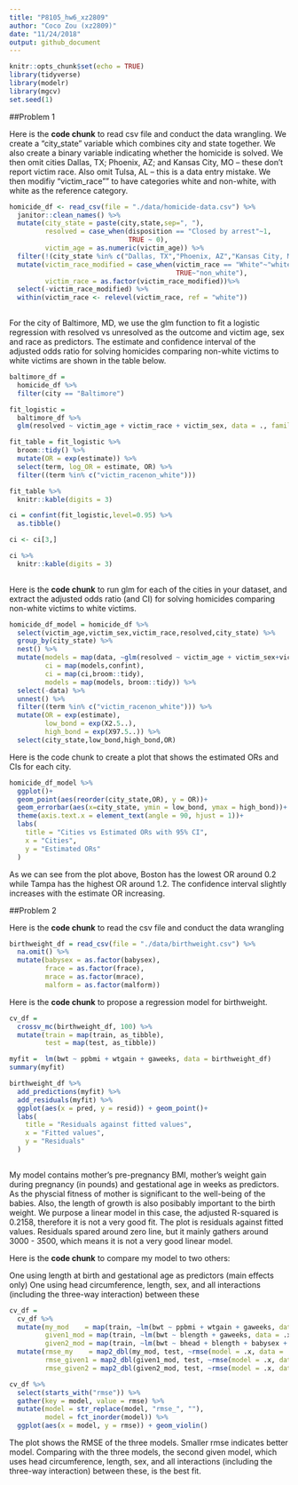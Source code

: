 ```yaml
---
title: "P8105_hw6_xz2809"
author: "Coco Zou (xz2809)"
date: "11/24/2018"
output: github_document
---
```


```r
knitr::opts_chunk$set(echo = TRUE)
library(tidyverse)
library(modelr)
library(mgcv)
set.seed(1)
```

##Problem 1

Here is the **code chunk** to read csv file and conduct the data wrangling. We create a "city_state" variable which combines city and state together. We also create a binary variable indicating whether the homicide is solved. We then omit cities Dallas, TX; Phoenix, AZ; and Kansas City, MO – these don’t report victim race. Also omit Tulsa, AL – this is a data entry mistake. We then modifiy "victim_race"" to have categories white and non-white, with white as the reference category. 

```r
homicide_df <- read_csv(file = "./data/homicide-data.csv") %>% 
  janitor::clean_names() %>% 
  mutate(city_state = paste(city,state,sep=", "),
         resolved = case_when(disposition == "Closed by arrest"~1,
                              TRUE ~ 0),
         victim_age = as.numeric(victim_age)) %>% 
  filter(!(city_state %in% c("Dallas, TX","Phoenix, AZ","Kansas City, MO", "Tulsa, AL"))) %>% 
  mutate(victim_race_modified = case_when(victim_race == "White"~"white",
                                          TRUE~"non_white"),
         victim_race = as.factor(victim_race_modified))%>% 
  select(-victim_race_modified) %>% 
  within(victim_race <- relevel(victim_race, ref = "white"))
  
```

For the city of Baltimore, MD, we use the glm function to fit a logistic regression with resolved vs unresolved as the outcome and victim age, sex and race as predictors. The estimate and confidence interval of the adjusted odds ratio for solving homicides comparing non-white victims to white victims are shown in the table below. 

```r
baltimore_df = 
  homicide_df %>% 
  filter(city == "Baltimore")

fit_logistic = 
  baltimore_df %>% 
  glm(resolved ~ victim_age + victim_race + victim_sex, data = ., family = binomial()) 

fit_table = fit_logistic %>% 
  broom::tidy() %>% 
  mutate(OR = exp(estimate)) %>%
  select(term, log_OR = estimate, OR) %>% 
  filter((term %in% c("victim_racenon_white")))

fit_table %>% 
  knitr::kable(digits = 3)

ci = confint(fit_logistic,level=0.95) %>% 
  as.tibble() 

ci <- ci[3,]

ci %>% 
  knitr::kable(digits = 3)
                         
```

Here is the **code chunk** to run glm for each of the cities in your dataset, and extract the adjusted odds ratio (and CI) for solving homicides comparing non-white victims to white victims.
```r
homicide_df_model = homicide_df %>% 
  select(victim_age,victim_sex,victim_race,resolved,city_state) %>% 
  group_by(city_state) %>% 
  nest() %>% 
  mutate(models = map(data, ~glm(resolved ~ victim_age + victim_sex+victim_race, data = .x, family = binomial())),
         ci = map(models,confint),
         ci = map(ci,broom::tidy),
         models = map(models, broom::tidy)) %>% 
  select(-data) %>% 
  unnest() %>% 
  filter((term %in% c("victim_racenon_white"))) %>% 
  mutate(OR = exp(estimate),
         low_bond = exp(X2.5..),
         high_bond = exp(X97.5..)) %>% 
  select(city_state,low_bond,high_bond,OR)
```

Here is the code chunk to create a plot that shows the estimated ORs and CIs for each city. 
```r
homicide_df_model %>% 
  ggplot()+
  geom_point(aes(reorder(city_state,OR), y = OR))+
  geom_errorbar(aes(x=city_state, ymin = low_bond, ymax = high_bond))+
  theme(axis.text.x = element_text(angle = 90, hjust = 1))+
  labs(
    title = "Cities vs Estimated ORs with 95% CI",
    x = "Cities",
    y = "Estimated ORs"
  )
```

As we can see from the plot above, Boston has the lowest OR around 0.2 while Tampa has the highest OR around 1.2. The confidence interval slightly increases with the estimate OR increasing. 

##Problem 2

Here is the **code chunk** to read the csv file and conduct the data wrangling

```r
birthweight_df = read_csv(file = "./data/birthweight.csv") %>% 
  na.omit() %>% 
  mutate(babysex = as.factor(babysex),
         frace = as.factor(frace),
         mrace = as.factor(mrace),
         malform = as.factor(malform))
```

Here is the **code chunk** to propose a regression model for birthweight. 

```r
cv_df = 
  crossv_mc(birthweight_df, 100) %>% 
  mutate(train = map(train, as_tibble),
         test = map(test, as_tibble))

myfit =  lm(bwt ~ ppbmi + wtgain + gaweeks, data = birthweight_df)
summary(myfit)

birthweight_df %>% 
  add_predictions(myfit) %>% 
  add_residuals(myfit) %>% 
  ggplot(aes(x = pred, y = resid)) + geom_point()+
  labs(
    title = "Residuals against fitted values",
    x = "Fitted values",
    y = "Residuals"
  )
  

```

My model contains mother’s pre-pregnancy BMI, mother’s weight gain during pregnancy (in pounds) and gestational age in weeks as predictors. As the physcial fitness of mother is significant to the well-being of the babies. Also, the length of growth is also posibably important to the birth weight. We purpose a linear model in this case, the adjusted R-squared is 0.2158, therefore it is not a very good fit. The plot is  residuals against fitted values. Residuals spared around zero line, but it mainly gathers around 3000 - 3500, which means it is not a very good linear model. 

Here is the **code chunk** to compare my model to two others:

One using length at birth and gestational age as predictors (main effects only)
One using head circumference, length, sex, and all interactions (including the three-way interaction) between these

```r
cv_df = 
  cv_df %>% 
  mutate(my_mod    = map(train, ~lm(bwt ~ ppbmi + wtgain + gaweeks, data = .x)),
         given1_mod = map(train, ~lm(bwt ~ blength + gaweeks, data = .x)),
         given2_mod = map(train, ~lm(bwt ~ bhead + blength + babysex + bhead*blength + bhead*babysex + babysex*bhead + bhead*blength*babysex, data = .x))) %>% 
  mutate(rmse_my    = map2_dbl(my_mod, test, ~rmse(model = .x, data = .y)),
         rmse_given1 = map2_dbl(given1_mod, test, ~rmse(model = .x, data = .y)),
         rmse_given2 = map2_dbl(given2_mod, test, ~rmse(model = .x, data = .y)))

cv_df %>% 
  select(starts_with("rmse")) %>% 
  gather(key = model, value = rmse) %>% 
  mutate(model = str_replace(model, "rmse_", ""),
         model = fct_inorder(model)) %>% 
  ggplot(aes(x = model, y = rmse)) + geom_violin()
```

The plot shows the RMSE of the three models. Smaller rmse indicates better model. Comparing with the three models, the second given model, which uses head circumference, length, sex, and all interactions (including the three-way interaction) between these, is the best fit. 



 

